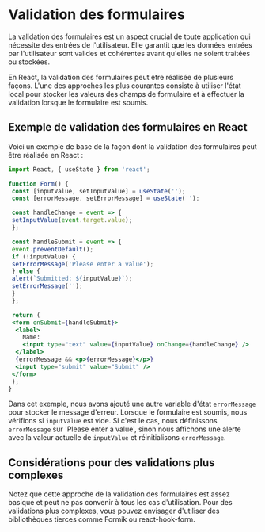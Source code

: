# **Validation des formulaires**

La validation des formulaires est un aspect crucial de toute application qui nécessite des entrées de l'utilisateur. Elle garantit que les données entrées par l'utilisateur sont valides et cohérentes avant qu'elles ne soient traitées ou stockées.

En React, la validation des formulaires peut être réalisée de plusieurs façons. L'une des approches les plus courantes consiste à utiliser l'état local pour stocker les valeurs des champs de formulaire et à effectuer la validation lorsque le formulaire est soumis.

## **Exemple de validation des formulaires en React**

Voici un exemple de base de la façon dont la validation des formulaires peut être réalisée en React :

```jsx
import React, { useState } from 'react';

function Form() {
 const [inputValue, setInputValue] = useState('');
 const [errorMessage, setErrorMessage] = useState('');

 const handleChange = event => {
 setInputValue(event.target.value);
 };

 const handleSubmit = event => {
 event.preventDefault();
 if (!inputValue) {
 setErrorMessage('Please enter a value');
 } else {
 alert(`Submitted: ${inputValue}`);
 setErrorMessage('');
 }
 };

 return (
 <form onSubmit={handleSubmit}>
  <label>
    Name:
    <input type="text" value={inputValue} onChange={handleChange} />
  </label>
  {errorMessage && <p>{errorMessage}</p>}
  <input type="submit" value="Submit" />
 </form>
 );
}
```

Dans cet exemple, nous avons ajouté une autre variable d'état `errorMessage` pour stocker le message d'erreur. Lorsque le formulaire est soumis, nous vérifions si `inputValue` est vide. Si c'est le cas, nous définissons `errorMessage` sur 'Please enter a value', sinon nous affichons une alerte avec la valeur actuelle de `inputValue` et réinitialisons `errorMessage`.

## **Considérations pour des validations plus complexes**

Notez que cette approche de la validation des formulaires est assez basique et peut ne pas convenir à tous les cas d'utilisation. Pour des validations plus complexes, vous pouvez envisager d'utiliser des bibliothèques tierces comme Formik ou react-hook-form.